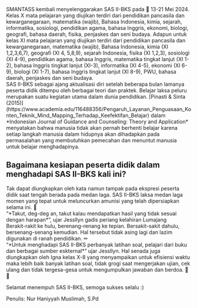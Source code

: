 <div className="text-justify">
  SMANTASS kembali menyelenggarakan SAS II-BKS pada 📅 13-21 Mei 2024. Kelas X
  mata pelajaran yang diujikan terdiri dari pendidikan pancasila dan
  kewarganegaraan, matematika (wajib), Bahasa Indonesia, kimia, sejarah,
  informatika, sosiologi, pendidikan agama, bahasa Inggris, ekonomi, biologi,
  geografi, bahasa daerah, fisika, penjaskes dan seni budaya. Adapun untuk kelas
  XI mata pelajaran yang diujikan terdiri dari pendidikan pancasila dan
  kewarganegaraan, matematika (wajib), Bahasa Indonesia, kimia (XI 1,2,3,6,7),
  geografi (XI 4, 5,8,9), sejarah Indonesia, fisika (XI 1,2,3), sosiologi (XI
  4-9), pendidikan agama, bahasa Inggris, matematika tingkat lanjut (XI 1-2),
  bahasa Inggris tingkat lanjut (XI-3), informatika (XI 4-5), ekonomi (XI 6-9),
  biologi (XI 1-7), bahasa Inggris tingkat lanjut (XI 8-9), PWU, bahasa daerah,
  penjaskes dan seni budaya.
</div>

<div className="text-justify">
  SAS II-BKS sebagai ajang aktualisasi diri setelah beberapa bulan lamanya
  peserta didik ditempu oleh berbagai teori dan praktek. Belajar laksa peluru
  merupakan suatu kegiatan utama dalam dunia pendidikan. [Pinasti & Sinta
  (2015)](https://www.academia.edu/116488356/Pengaruh_Layanan_Penguasaan_Konten_Teknik_Mind_Mapping_Terhadap_Keefektifan_Belajar)
  dalam *Indonesian Journal of Guidance and Counseling: Theory and Application*
  menyatakan bahwa manusia tidak akan pernah berhenti belajar karena setiap
  langkah manusia dalam hidupnya akan dihadapkan pada permasalahan yang
  membutuhkan pemecahan dan menuntut manusia untuk belajar menghadapinya.
</div>

## Bagaimana kesiapan peserta didik dalam menghadapi SAS II-BKS kali ini?

<div className="text-justify">
  Tak dapat diungkapkan oleh kata namun tampak pada ekspresi peserta didik saat
  tengah berada pada medan laga. SAS II-BKS laksa medan laga momen yang tepat
  untuk meluncurkan amunisi yang telah dipersiapkan selama ini. 📔
</div>

<div className="text-justify">
  “*Takut, deg-deg an, takut kalau mendapatkan hasil yang tidak sesuai dengan
  harapan*”, ujar Jessllyn gadis periang kelahiran Lumajang
</div>

<div className="text-justify">
  Berakit-rakit ke hulu, berenang-renang ke tepian. Bersakit-sakit dahulu,
  bersenang-senang kemudian. Hal tersebut tidak asing lagi dan lazim digunakan
  di ranah pendidikan. ✏
</div>

<div className="text-justify">
  “*Untuk menghadapi SAS II-BKS perbanyak latihan soal, pelajari dari buku dan
  berbagai sumber eskternal*” ujar Jessllyn. Hal senada juga diungkapkan oleh
  Igna kelas X-8 yang menyampaikan untuk efisiensi waktu maka lebih baik banyak
  latihan soal, tidak grogi saat mengerjakan ujian, cek ulang dan tidak
  tergesa-gesa untuk mengumpulkan jawaban dan berdoa. 📔🤲
</div>

Selamat menempuh SAS II-BKS, semoga sukses selalu :)

Penulis: Nur Haniyyah Muslimah, S.Pd